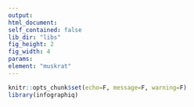 ```yaml
---
output:
html_document:
self_contained: false
lib_dir: "libs"
fig_height: 2
fig_width: 4
params:
element: "muskrat"
---
```


```r
knitr::opts_chunk$set(echo=F, message=F, warning=F)
library(infographiq)
```

<base target="_parent">
